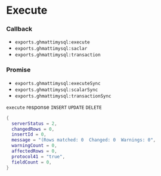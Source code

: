 # Execute

### Callback
- `exports.ghmattimysql:execute`
- `exports.ghmattimysql:saclar`
- `exports.ghmattimysql:transaction`
### Promise
- `exports.ghmattimysql:executeSync`
- `exports.ghmattimysql:scalarSync`
- `exports.ghmattimysql:transactionSync`

`execute` response `INSERT` `UPDATE` `DELETE`

```lua
{
  serverStatus = 2,
  changedRows = 0,
  insertId = 0,
  message = "(Rows matched: 0  Changed: 0  Warnings: 0",
  warningCount = 0,
  affectedRows = 0,
  protocol41 = "true",
  fieldCount = 0,
}
```